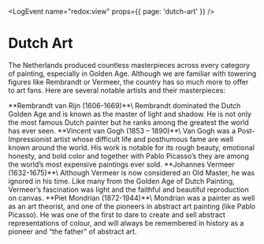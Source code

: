 
<LogEvent name="redox:view" props={{ page: 'dutch-art' }} />

# Dutch Art
The Netherlands produced countless masterpieces across every category of painting, especially in Golden Age. Although we are familiar with towering figures like Rembrandt or Vermeer, the country has so much more to offer to art fans. Here are several notable artists and their masterpieces:

<YoutubeCard videoId="5E8f64yj1Jk">
    **Rembrandt van Rijn (1606-1669)**\
    Rembrandt dominated the Dutch Golden Age and is known as the master of light and shadow. He is not only the most famous Dutch painter but he ranks among the greatest the world has ever seen.
</YoutubeCard>

<YoutubeCard videoId="wk9L1N9bRRE">
    **Vincent van Gogh (1853 – 1890)**\
    Van Gogh was a Post-Impressionist artist whose difficult life and posthumous fame are well known around the world. His work is notable for its rough beauty, emotional honesty, and bold color and together with Pablo Picasso’s they are among the world’s most expensive paintings ever sold.
</YoutubeCard>

<YoutubeCard videoId="pM_IzEAv5d4">
    **Johannes Vermeer (1632-1675)**\
    Although Vermeer is now considered an Old Master, he was ignored in his time. Like many from the Golden Age of Dutch Painting, Vermeer’s fascination was light and the faithful and beautiful reproduction on canvas.
</YoutubeCard>

<YoutubeCard videoId="1x8m-7N-Kjo">
    **Piet Mondrian (1872-1944)**\
    Mondrian was a painter as well as an art theorist, and one of the pioneers in abstract art painting (like Pablo Picasso). He was one of the first to dare to create and sell abstract representations of colour, and will always be remembered in history as a pioneer and “the father” of abstract art.
</YoutubeCard>
